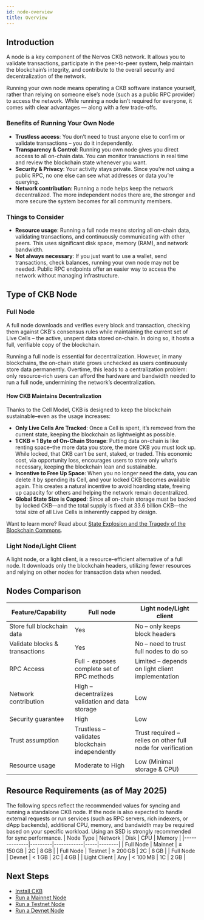 ```yaml
---
id: node-overview
title: Overview
---
```


## Introduction

A node is a key component of the Nervos CKB network. It allows you to validate transactions, participate in the peer-to-peer system, help maintain the blockchain’s integrity, and contribute to the overall security and decentralization of the network.

Running your own node means operating a CKB software instance yourself, rather than relying on someone else’s node (such as a public RPC provider) to access the network. While running a node isn’t required for everyone, it comes with clear advantages — along with a few trade-offs.

### Benefits of Running Your Own Node

- **Trustless access**: You don’t need to trust anyone else to confirm or validate transactions – you do it independently.
- **Transparency & Control**: Running you own node gives you direct access to all on-chain data. You can monitor transactions in real time and review the blockchain state whenever you want.
- **Security & Privacy**: Your activity stays private. Since you’re not using a public RPC, no one else can see what addresses or data you’re querying.
- **Network contribution**: Running a node helps keep the network decentralized. The more independent nodes there are, the stronger and more secure the system becomes for all community members.

### Things to Consider

- **Resource usage**: Running a full node means storing all on-chain data, validating transactions, and continuously communicating with other peers. This uses significant disk space, memory (RAM), and network bandwidth.
- **Not always necessary**: If you just want to use a wallet, send transactions, check balances, running your own node may not be needed. Public RPC endpoints offer an easier way to access the network without managing infrastructure.

## Type of CKB Node

### Full Node

A full node downloads and verifies every block and transaction, checking them against CKB's consensus rules while maintaining the current set of Live Cells – the active, unspent data stored on-chain. In doing so, it hosts a full, verifiable copy of the blockchain.

Running a full node is essential for decentralization. However, in many blockchains, the on-chain state grows unchecked as users continuously store data permanently. Overtime, this leads to a centralization problem: only resource-rich users can afford the hardware and bandwidth needed to run a full node, undermining the network’s decentralization.

#### How CKB Maintains Decentralization

Thanks to the Cell Model, CKB is designed to keep the blockchain sustainable–even as the usage increases:

- **Only Live Cells Are Tracked**: Once a Cell is spent, it’s removed from the current state, keeping the blockchain as lightweight as possible.
- **1 CKB = 1 Byte of On-Chain Storage**: Putting data on-chain is like renting space–the more data you store, the more CKB you must lock up. While locked, that CKB can’t be sent, staked, or traded. This economic cost, via opportunity loss, encourages users to store only what’s necessary, keeping the blockchain lean and sustainable.
- **Incentive to Free Up Space**: When you no longer need the data, you can delete it by spending its Cell, and your locked CKB becomes available again. This creates a natural incentive to avoid hoarding state, freeing up capacity for others and helping the network remain decentralized.
- **Global State Size is Capped**: Since all on-chain storage must be backed by locked CKB—and the total supply is fixed at 33.6 billion CKB—the total size of all Live Cells is inherently capped by design.

Want to learn more? Read about [State Explosion and the Tragedy of the Blockchain Commons](https://medium.com/nervosnetwork/state-explosion-and-the-tragedy-of-the-blockchain-commons-1fbd4837e859).

### Light Node/Light Client

A light node, or a light client, is a resource-efficient alternative of a full node. It downloads only the blockchain headers, utilizing fewer resources and relying on other nodes for transaction data when needed.

## Nodes Comparison

| Feature/Capability             | Full node                                        | Light node/Light client                                     |
| ------------------------------ | ------------------------------------------------ | ----------------------------------------------------------- |
| Store full blockchain data     | Yes                                              | No – only keeps block headers                               |
| Validate blocks & transactions | Yes                                              | No – need to trust full nodes to do so                      |
| RPC Access                     | Full - exposes complete set of RPC methods       | Limited – depends on light client implementation            |
| Network contribution           | High – decentralizes validation and data storage | Low                                                         |
| Security guarantee             | High                                             | Low                                                         |
| Trust assumption               | Trustless – validates blockchain independently   | Trust required – relies on other full node for verification |
| Resource usage                 | Moderate to High                                 | Low (Minimal storage & CPU)                                 |

## Resource Requirements (as of May 2025)

The following specs reflect the recommended values for syncing and running a standalone CKB node. If the node is also expected to handle external requests or run services (such as RPC servers, rich indexers, or dApp backends), additional CPU, memory, and bandwidth may be required based on your specific workload. Using an SSD is strongly recommended for sync performance.
| Node Type | Network | Disk | CPU | Memory |
|--------------|---------|------------|-----|--------|
| Full Node | Mainnet | ≥ 150 GB | 2C | 8 GB |
| Full Node | Testnet | ≥ 200 GB | 2C | 8 GB |
| Full Node | Devnet | < 1 GB | 2C | 4 GB |
| Light Client | Any | < 100 MB | 1C | 2 GB |

## Next Steps

- [Install CKB](/docs/node/install-ckb)
- [Run a Mainnet Node](/docs/node/run-mainnet-node)
- [Run a Testnet Node](/docs/node/run-testnet-node)
- [Run a Devnet Node](/docs/node/run-devnet-node)
